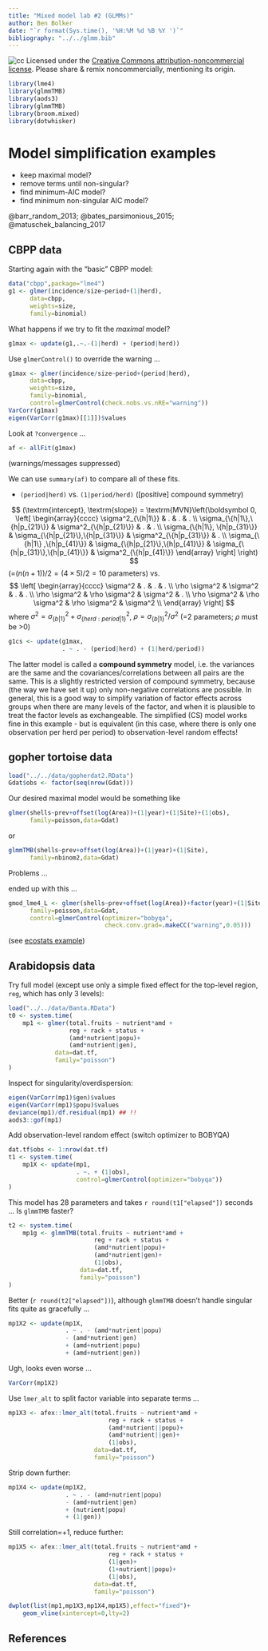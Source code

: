 ```yaml
---
title: "Mixed model lab #2 (GLMMs)"
author: Ben Bolker
date: "`r format(Sys.time(), '%H:%M %d %B %Y ')`"
bibliography: "../../glmm.bib"
---
```


![cc](pix/cc-attrib-nc.png)
Licensed under the 
[Creative Commons attribution-noncommercial license](http://creativecommons.org/licenses/by-nc/3.0/).
Please share \& remix noncommercially, mentioning its origin.

```r
library(lme4)
library(glmmTMB)
library(aods3)
library(glmmTMB)
library(broom.mixed)
library(dotwhisker)
```

# Model simplification examples

- keep maximal model?
- remove terms until non-singular?
- find minimum-AIC model?
- find minimum non-singular AIC model?

@barr_random_2013; @bates_parsimonious_2015; @matuschek_balancing_2017

## CBPP data

Starting again with the "basic" CBPP model:

```r
data("cbpp",package="lme4")
g1 <- glmer(incidence/size~period+(1|herd),
      data=cbpp,
      weights=size,
      family=binomial)
```

What happens if we try to fit the *maximal* model?

```r
g1max <- update(g1,.~.-(1|herd) + (period|herd))
```

Use `glmerControl()` to override the warning ...

```r
g1max <- glmer(incidence/size~period+(period|herd),
      data=cbpp,
      weights=size,
      family=binomial,
      control=glmerControl(check.nobs.vs.nRE="warning"))
VarCorr(g1max)
eigen(VarCorr(g1max)[[1]])$values
```

Look at `?convergence` ...

```r
af <- allFit(g1max)
```

(warnings/messages suppressed)

We can use `summary(af)` to compare all of these fits.

- `(period|herd)` vs. `(1|period/herd)` ([positive] compound symmetry)

$$
(\textrm{intercept}, \textrm{slope}) =
\textrm{MVN}\left(\boldsymbol 0,
\left[
\begin{array}{cccc}
\sigma^2_{\{h|1\}}  & . & . & .  \\
\sigma_{\{h|1\},\{h|p_{21}\}} &
\sigma^2_{\{h|p_{21}\}} & . & .  \\
\sigma_{\{h|1\},     \{h|p_{31}\}} &
\sigma_{\{h|p_{21}\},\{h|p_{31}\}} &
\sigma^2_{\{h|p_{31}\}} & .  \\
\sigma_{\{h|1\}     ,\{h|p_{41}\}} &
\sigma_{\{h|p_{21}\},\{h|p_{41}\}} &
\sigma_{\{h|p_{31}\},\{h|p_{41}\}} &
\sigma^2_{\{h|p_{41}\}}
\end{array}
\right]
\right)
$$
(=$(n(n+1))/2 = (4\times 5)/2 = 10$ parameters)
vs.
$$
\left[
\begin{array}{cccc}
\sigma^2 & . & . & .  \\
\rho \sigma^2 & \sigma^2 & . & .  \\
\rho \sigma^2 & \rho \sigma^2 & \sigma^2 & .   \\
\rho \sigma^2 & \rho \sigma^2 & \rho \sigma^2 & \sigma^2  \\
\end{array}
\right]
$$
where $\sigma^2 = \sigma^2_{\{b|1\}}+\sigma^2_{\{herd:period|1\}}$,
$\rho = \sigma^2_{\{b|1\}}/\sigma^2$ (=2 parameters;
$\rho$ must be >0)

```r
g1cs <- update(g1max,
               . ~ . - (period|herd) + (1|herd/period))
```

The latter model is called a **compound symmetry** model, i.e. the variances are the same and the covariances/correlations between all pairs are the same. This is a slightly restricted version of compound symmetry, because (the way we have set it up) only non-negative correlations are possible.
In general, this is a good way to simplify variation of factor effects across groups when there are many levels of the factor, and when it is plausible to treat the factor levels as exchangeable.
The simplified (CS) model works fine in this example - but is equivalent (in this case, where there is only one observation per herd per period) to observation-level random effects!

## gopher tortoise data

```r
load("../../data/gopherdat2.RData")
Gdat$obs <- factor(seq(nrow(Gdat)))
```
Our desired maximal model would be something like
```r
glmer(shells~prev+offset(log(Area))+(1|year)+(1|Site)+(1|obs),
      family=poisson,data=Gdat)
```
or
```r
glmmTMB(shells~prev+offset(log(Area))+(1|year)+(1|Site),
      family=nbinom2,data=Gdat)
```

Problems ...

ended up with this ...

```r
gmod_lme4_L <- glmer(shells~prev+offset(log(Area))+factor(year)+(1|Site),
      family=poisson,data=Gdat,
      control=glmerControl(optimizer="bobyqa",
                           check.conv.grad=.makeCC("warning",0.05)))

```

(see [ecostats example](https://bbolker.github.io/mixedmodels-misc/ecostats_chap.html))

## Arabidopsis data

Try full model (except use only a simple fixed effect for the top-level region, `reg`, which has only 3 levels):

```r
load("../../data/Banta.RData")
t0 <- system.time(
    mp1 <- glmer(total.fruits ~ nutrient*amd +
                 reg + rack + status +
                 (amd*nutrient|popu)+
                 (amd*nutrient|gen),
             data=dat.tf,
             family="poisson")
)
```

Inspect for singularity/overdispersion:

```r
eigen(VarCorr(mp1)$gen)$values
eigen(VarCorr(mp1)$popu)$values
deviance(mp1)/df.residual(mp1) ## !!
aods3::gof(mp1)
```

Add observation-level random effect (switch optimizer to BOBYQA)

```r
dat.tf$obs <- 1:nrow(dat.tf)
t1 <- system.time(
    mp1X <- update(mp1,
                   . ~. + (1|obs),
                   control=glmerControl(optimizer="bobyqa"))
)
```

This model has 28 parameters and takes `r round(t1["elapsed"])` seconds ... Is `glmmTMB` faster?

```r
t2 <- system.time(
    mp1g <- glmmTMB(total.fruits ~ nutrient*amd +
                        reg + rack + status +
                        (amd*nutrient|popu)+
                        (amd*nutrient|gen)+
                        (1|obs),
                    data=dat.tf,
                    family="poisson")
)
```

Better (`r round(t2["elapsed"])`), although 
`glmmTMB` doesn't handle singular fits quite as gracefully ...

```r
mp1X2 <- update(mp1X,
                . ~ . - (amd*nutrient|popu)
                - (amd*nutrient|gen)
                + (amd+nutrient|popu)
                + (amd+nutrient|gen))
```

Ugh, looks even worse ...

```r
VarCorr(mp1X2)
```

Use `lmer_alt` to split factor variable into separate terms ...
```r
mp1X3 <- afex::lmer_alt(total.fruits ~ nutrient*amd +
                            reg + rack + status +
                            (amd*nutrient||popu)+
                            (amd*nutrient||gen)+
                            (1|obs),
                        data=dat.tf,
                        family="poisson")
```

Strip down further:
```r
mp1X4 <- update(mp1X2,
                . ~ . - (amd+nutrient|popu)
                - (amd+nutrient|gen)
                + (nutrient|popu)
                + (1|gen))
```

Still correlation=+1, reduce further:

```r
mp1X5 <- afex::lmer_alt(total.fruits ~ nutrient*amd +
                            reg + rack + status +
                            (1|gen)+
                            (1+nutrient||popu)+
                            (1|obs),
                        data=dat.tf,
                        family="poisson")
```

```r
dwplot(list(mp1,mp1X3,mp1X4,mp1X5),effect="fixed")+
    geom_vline(xintercept=0,lty=2)
```

## References
